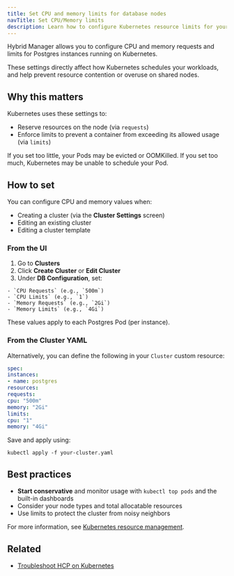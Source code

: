 ```yaml
---
title: Set CPU and memory limits for database nodes
navTitle: Set CPU/Memory limits
description: Learn how to configure Kubernetes resource limits for your Postgres database Pods in Hybrid Manager.
---
```


Hybrid Manager allows you to configure CPU and memory requests and limits for Postgres instances running on Kubernetes.

These settings directly affect how Kubernetes schedules your workloads, and help prevent resource contention or overuse on shared nodes.

## Why this matters

Kubernetes uses these settings to:

- Reserve resources on the node (via `requests`)
- Enforce limits to prevent a container from exceeding its allowed usage (via `limits`)

If you set too little, your Pods may be evicted or OOMKilled. If you set too much, Kubernetes may be unable to schedule your Pod.

## How to set

You can configure CPU and memory values when:

- Creating a cluster (via the **Cluster Settings** screen)
- Editing an existing cluster
- Editing a cluster template

### From the UI

1. Go to **Clusters**
2. Click **Create Cluster** or **Edit Cluster**
3. Under **DB Configuration**, set:
```
- `CPU Requests` (e.g., `500m`)
- `CPU Limits` (e.g., `1`)
- `Memory Requests` (e.g., `2Gi`)
- `Memory Limits` (e.g., `4Gi`)
```
These values apply to each Postgres Pod (per instance).

### From the Cluster YAML

Alternatively, you can define the following in your `Cluster` custom resource:

```yaml
spec:
instances:
- name: postgres
resources:
requests:
cpu: "500m"
memory: "2Gi"
limits:
cpu: "1"
memory: "4Gi"
```

Save and apply using:

```shell
kubectl apply -f your-cluster.yaml
```

## Best practices

- **Start conservative** and monitor usage with `kubectl top pods` and the built-in dashboards
- Consider your node types and total allocatable resources
- Use limits to protect the cluster from noisy neighbors

For more information, see [Kubernetes resource management](https://kubernetes.io/docs/concepts/configuration/manage-resources-containers/).

## Related

- [Troubleshoot HCP on Kubernetes](./troubleshoot-hcp-kubernetes)
